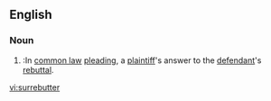 {{also|rebutter}}
==English==
{{tearoom}}
===Noun===
{{en-noun}}

# {{legal}}:In [[common law]] [[pleading]], a [[plaintiff]]'s answer to the [[defendant]]'s [[rebuttal]].

[[vi:surrebutter]]